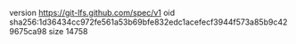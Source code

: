 version https://git-lfs.github.com/spec/v1
oid sha256:1d36434cc972fe561a53b69bfe832edc1acefecf3944f573a85b9c429675ca98
size 14758
